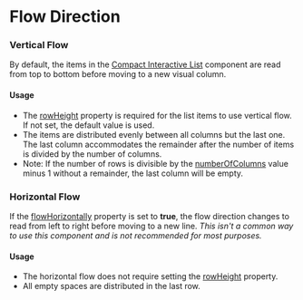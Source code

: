 
# Flow Direction

### Vertical Flow

By default, the items in the [Compact Interactive List](/components/cerner-terra-framework-docs/compact-interactive-list/about) component are read from top to bottom before moving to a new visual column.

<VerticalFlow />

#### Usage

* The [rowHeight](/components/cerner-terra-framework-docs/compact-interactive-list/about#compact-interactive-list-props-table) property is required for the list items to use vertical flow. If not set, the default value is used.
* The items are distributed evenly between all columns but the last one. The last column accommodates the remainder after the number of items is divided by the number of columns.
* Note: If the number of rows is divisible by the [numberOfColumns](/components/cerner-terra-framework-docs/compact-interactive-list/about#compact-interactive-list-props-table) value minus 1 without a remainder, the last column will be empty.

### Horizontal Flow

If the [flowHorizontally](/components/cerner-terra-framework-docs/compact-interactive-list/about#compact-interactive-list-props-table) property is set to **true**, the flow direction changes to read from left to right before moving to a new line. *This isn't a common way to use this component and is not recommended for most purposes.*

<HorizontalFlow />

#### Usage

* The horizontal flow does not require setting the [rowHeight](/components/cerner-terra-framework-docs/compact-interactive-list/about#compact-interactive-list-props-table) property.
* All empty spaces are distributed in the last row.